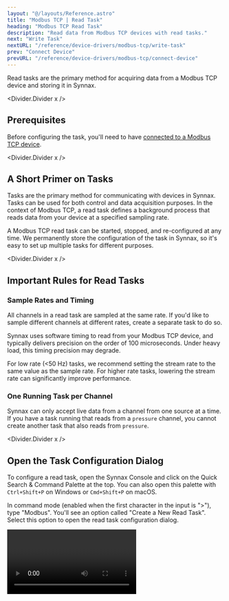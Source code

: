 ```yaml
---
layout: "@/layouts/Reference.astro"
title: "Modbus TCP | Read Task"
heading: "Modbus TCP Read Task"
description: "Read data from Modbus TCP devices with read tasks."
next: "Write Task"
nextURL: "/reference/device-drivers/modbus-tcp/write-task"
prev: "Connect Device"
prevURL: "/reference/device-drivers/modbus-tcp/connect-device"
---
```



Read tasks are the primary method for acquiring data from a Modbus TCP device and
storing it in Synnax.

<Divider.Divider x />

## Prerequisites

Before configuring the task, you'll need to have
[connected to a Modbus TCP device](/reference/device-drivers/modbus-tcp/connect-device).

<Divider.Divider x />

## A Short Primer on Tasks

Tasks are the primary method for communicating with devices in Synnax. Tasks can be used
for both control and data acquisition purposes. In the context of Modbus TCP, a read
task defines a background process that reads data from your device at a specified
sampling rate.

A Modbus TCP read task can be started, stopped, and re-configured at any time. We
permanently store the configuration of the task in Synnax, so it's easy to set up
multiple tasks for different purposes.

<Divider.Divider x />

## Important Rules for Read Tasks

### Sample Rates and Timing

All channels in a read task are sampled at the same rate. If you'd like to sample
different channels at different rates, create a separate task to do so.

Synnax uses software timing to read from your Modbus TCP device, and typically delivers
precision on the order of 100 microseconds. Under heavy load, this timing precision may
degrade.

For low rate (&lt;50 Hz) tasks, we recommend setting the stream rate to the same value
as the sample rate. For higher rate tasks, lowering the stream rate can significantly
improve performance.

### One Running Task per Channel

Synnax can only accept live data from a channel from one source at a time. If you have a
task running that reads from a `pressure` channel, you cannot create another task that
also reads from `pressure`.

<Divider.Divider x />

## Open the Task Configuration Dialog

To configure a read task, open the Synnax Console and click on the Quick Search &
Command Palette at the top. You can also open this palette with `Ctrl+Shift+P` on
Windows or `Cmd+Shift+P` on macOS.

In command mode (enabled when the first character in the input is ">"), type "Modbus".
You'll see an option called "Create a New Read Task". Select this option to open the
read task configuration dialog.

<Video client:only="react" id="device-drivers/modbus-tcp/read-task/open" />

You can also open the dialog by clicking in the top-right corner of the window and
selecting the add <Icon.Add /> icon, or opening the context menu on a Modbus device from
the resources toolbar.

<Divider.Divider x />

## Task Configuration Parameters

<Table>
  <thead>
    <tr>
      <th>Field</th>
      <th>Description</th>
    </tr>
  </thead>
  <tbody>
    <tr>
      <td>Name</td>
      <td>A name for your read task.</td>
    </tr>
    <tr>
      <td>Modbus Server</td>
      <td>Which Modbus TCP device the task will read from.</td>
    </tr>
    <tr>
      <td>Auto Start </td>
      {
        <td>
          Start task data acquisition immediately on configuration.
        </td>
      }
    </tr>
    <tr>
      <td>Sample Rate</td>
      <td>How often, in Hz, Synnax polls data from the Modbus device.</td>
    </tr>
    <tr>
      <td>Stream Rate</td>
      {
        <td>
          How often, in Hz, Synnax streams data to the Synnax database. For example, if
          the sample rate is 10 Hz and the stream rate is 1 Hz, Synnax will collect 10
          samples before forwarding them to the database.
        </td>
      }
    </tr>
  </tbody>
</Table>

### Sample Rate vs. Stream Rate

There are two parameters to control the timing of the task: the sample rate and the
stream rate. The sample rate defines how often Synnax will poll the Modbus device for
new data, while the stream rate defines how often the task will stream data into Synnax.

For example, if you set the sample rate to 10 Hz and the stream rate to 1 Hz, Synnax
will poll the Modbus device every 100 ms, collect 10 samples, and then forward these
samples to the server.

For very low rate tasks (&lt;50 Hz), we recommend setting the stream rate to the same
value as the sample rate. For higher rate tasks, lowering the stream rate can
significantly improve performance. It's best to keep the stream rate below 50 Hz unless
you need to quickly process incoming data in real-time.

<Divider.Divider x />

## Modbus Register Types

Modbus TCP supports four types of data storage areas, each with a specific purpose:

<Table>
  <thead>
    <tr>
      <th>Register Type</th>
      <th>Description</th>
      <th>Access</th>
      <th>Data Width</th>
    </tr>
  </thead>
  <tbody>
    <tr>
      <td>Coil</td>
      <td>
        Discrete outputs that can be read and written. Used for binary control signals.
      </td>
      <td>Read/Write</td>
      <td>1 bit (boolean)</td>
    </tr>
    <tr>
      <td>Discrete Input</td>
      <td>Discrete inputs that can only be read. Used for binary sensor inputs.</td>
      <td>Read Only</td>
      <td>1 bit (boolean)</td>
    </tr>
    <tr>
      <td>Holding Register</td>
      <td>
        Analog outputs that can be read and written. Used for control values like
        setpoints.
      </td>
      <td>Read/Write</td>
      <td>16 bits (configurable data type)</td>
    </tr>
    <tr>
      <td>Input Register</td>
      <td>
        Analog inputs that can only be read. Used for sensor values like temperatures or
        pressures.
      </td>
      <td>Read Only</td>
      <td>16 bits (configurable data type)</td>
    </tr>
  </tbody>
</Table>

For read tasks, you can read from all four register types:

- **Coil Input** - Read binary outputs from coils
- **Discrete Input** - Read binary inputs
- **Holding Register Input** - Read analog output values
- **Input Register** - Read analog input values

<Divider.Divider x />

## Data Types for Registers

For holding registers and input registers, you can specify the data type for each
channel. Synnax supports the following data types:

<Table>
  <thead>
    <tr>
      <th>Data Type</th>
      <th>Description</th>
      <th>Size</th>
    </tr>
  </thead>
  <tbody>
    <tr>
      <td>INT16</td>
      <td>16-bit signed integer</td>
      <td>1 register (2 bytes)</td>
    </tr>
    <tr>
      <td>UINT16</td>
      <td>16-bit unsigned integer</td>
      <td>1 register (2 bytes)</td>
    </tr>
    <tr>
      <td>INT32</td>
      <td>32-bit signed integer</td>
      <td>2 registers (4 bytes)</td>
    </tr>
    <tr>
      <td>UINT32</td>
      <td>32-bit unsigned integer</td>
      <td>2 registers (4 bytes)</td>
    </tr>
    <tr>
      <td>FLOAT32</td>
      <td>32-bit IEEE 754 floating point</td>
      <td>2 registers (4 bytes)</td>
    </tr>
  </tbody>
</Table>

Coils and discrete inputs are always boolean values and do not require a data type
specification.

<Note.Note variant="info">
  For multi-register data types (INT32, UINT32, FLOAT32), make sure the byte and word
  ordering matches your device's configuration. Use the "Swap Bytes" and "Swap Words"
  settings in the device connection configuration if needed.
</Note.Note>

<Divider.Divider x />

## Adding Channels to a Task

To add a channel to a task, click the "Add Channel" button in the task configuration
dialog. For each channel, you'll need to specify:

1. **Register Type** - Select from Coil Input, Discrete Input, Holding Register Input,
   or Input Register
2. **Address** - The Modbus register address (e.g., 0, 100, 40001)
3. **Data Type** - For register types, select the data type (INT16, UINT16, INT32,
   UINT32, FLOAT32)
4. **Channel Name** - A descriptive name for the channel

You can enable or disable individual channels using the toggle button to the right of
each channel. This is useful for temporarily stopping data acquisition from specific
channels without removing them from the task.

<Video client:only="react" id="device-drivers/modbus-tcp/read-task/channels" />

<Divider.Divider x />

## Configuring the Task

Once you've added all your channels and configured the task parameters, click the
"Configure" button to save the task configuration. This will create Synnax channels for
each of your Modbus channels and prepare the task for execution.

After configuration, you can start and stop the task at any time. The task configuration
is permanently stored, so you can easily resume data acquisition later.

<Divider.Divider x />

## Stopping and Starting Tasks

To stop and start a task, you can open up the task toolbar on the left-hand side and
click play and pause. You can also click the play/pause icon in the bottom of the task
configuration window.

<Video client:only="react" id="device-drivers/modbus-tcp/read-task/start-stop" />
